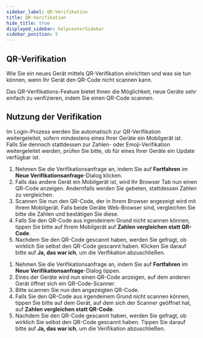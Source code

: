 ```yaml
---
sidebar_label: QR-Verifikation
title: QR-Verifikation
hide_title: true
displayed_sidebar: helpcenterSidebar
sidebar_position: 5
---
```




<div class="hero hero--primary">
  <div class="container">
    <h2 class="hero__title">QR-Verifikation</h2>
    <p class="hero__subtitle">Wie Sie ein neues Gerät mittels QR-Verifikation einrichten und was sie tun können, wenn Ihr Gerät den QR-Code nicht scannen kann.</p>
    <p>Das QR-Verifikations-Feature bietet Ihnen die Möglichkeit, neue Geräte sehr einfach zu verifizieren, indem Sie einen QR-Code scannen.</p>
  </div>
</div>

## Nutzung der Verifikation

Im Login-Prozess werden Sie automatisch zur QR-Verifikation weitergeleitet, 
sofern mindestens eines Ihrer Geräte ein Mobilgerät ist.  
Falls Sie dennoch stattdessen zur Zahlen- oder Emoji-Verifikation weitergeleitet werden, 
prüfen Sie bitte, ob für eines Ihrer Geräte ein Update verfügbar ist.  

<Tabs>
  <TabItem value="web" label="Web" default>
  <ol>
    <li>Nehmen Sie die Verifikationsanfrage an, indem Sie auf <b>Fortfahren</b> im <b>Neue Verifikationsanfrage</b>-Dialog klicken.</li>
    <li>Falls das andere Gerät ein Mobilgerät ist, wird Ihr Browser Tab nun einen QR-Code anzeigen. Andernfalls werden Sie gebeten, stattdessen Zahlen zu vergleichen.</li>
    <li>Scannen Sie nun den QR-Code, der in Ihrem Browser angezeigt wird mit Ihrem Mobilgerät. Falls beide Geräte Web-Browser sind, vergleichen Sie bitte die Zahlen und bestätigen Sie diese.</li>
    <li>Falls Sie den QR-Code aus irgendeinem Grund nicht scannen können, tippen Sie bitte auf Ihrem Mobilgerät auf <b>Zahlen vergleichen statt QR-Code</b>.</li>
    <li>Nachdem Sie den QR-Code gescannt haben, werden Sie gefragt, ob wirklich Sie selbst den QR-Code gescannt haben. Klicken Sie darauf bitte auf <b>Ja, das war ich</b>, um die Verifikation abzuschließen.</li>
  </ol>
  </TabItem>
  <TabItem value="mobile" label="Mobil">
  <ol>
    <li>Nehmen Sie die Verifikationsanfrage an, indem Sie auf <b>Fortfahren</b> im <b>Neue Verifikationsanfrage</b>-Dialog tippen.</li>
    <li>Eines der Geräte wird nun einen QR-Code anzeigen, auf dem anderen Gerät öffnet sich ein QR-Code-Scanner.</li>
    <li>Bitte scannen Sie nun den angezeigten QR-Code.</li>
    <li>Falls Sie den QR-Code aus irgendeinem Grund nicht scannen können, tippen Sie bitte auf dem Gerät, auf dem sich der Scanner geöffnet hat, auf <b>Zahlen vergleichen statt QR-Code</b>.</li>
    <li>Nachdem Sie den QR-Code gescannt haben, werden Sie gefragt, ob wirklich Sie selbst den QR-Code gescannt haben. Tippen Sie darauf bitte auf <b>Ja, das war ich</b>, um die Verifikation abzuschließen.</li>
  </ol>
  </TabItem>
</Tabs>

